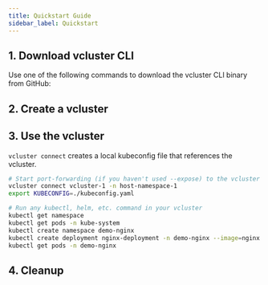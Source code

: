 ```yaml
---
title: Quickstart Guide
sidebar_label: Quickstart
---
```



## 1. Download vcluster CLI
Use one of the following commands to download the vcluster CLI binary from GitHub:

<InstallCLIFragment/>

## 2. Create a vcluster
<DeployFragment/>

## 3. Use the vcluster
`vcluster connect` creates a local kubeconfig file that references the vcluster.
```bash
# Start port-forwarding (if you haven't used --expose) to the vcluster service + create kube-config file
vcluster connect vcluster-1 -n host-namespace-1
export KUBECONFIG=./kubeconfig.yaml

# Run any kubectl, helm, etc. command in your vcluster
kubectl get namespace
kubectl get pods -n kube-system
kubectl create namespace demo-nginx
kubectl create deployment nginx-deployment -n demo-nginx --image=nginx
kubectl get pods -n demo-nginx
```

## 4. Cleanup
<DeleteFragment/>
